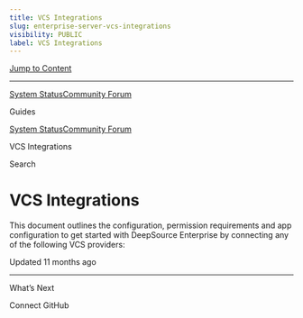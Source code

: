 ```yaml
---
title: VCS Integrations
slug: enterprise-server-vcs-integrations
visibility: PUBLIC
label: VCS Integrations
---
```


[Jump to Content](#content)

---

[System Status](https://deepsourcestatus.com/)[Community Forum](https://discuss.deepsource.com/)

Guides

[System Status](https://deepsourcestatus.com/)[Community Forum](https://discuss.deepsource.com/)

VCS Integrations

Search

# VCS Integrations

This document outlines the configuration, permission requirements and app configuration to get started with DeepSource Enterprise by connecting any of the following VCS providers:

Updated 11 months ago

---

What’s Next

Connect GitHub
